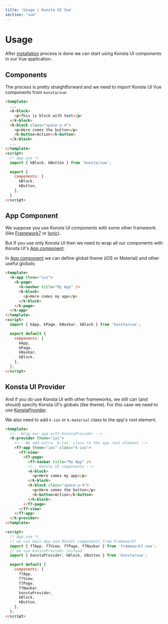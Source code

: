 ```yaml
---
title: 'Usage | Konsta UI Vue'
section: 'vue'
---
```


# Usage

After [installation](/vue/installation) process is done we can start using Konsta UI components in our Vue application.

## Components

The process is pretty straightforward and we need to import Konsta UI Vue components from `konsta/vue`:

```html
<template>
  ...
  <k-block>
    <p>This is block with text</p>
  </k-block>
  <k-block class="space-y-4">
    <p>Here comes the button</p>
    <k-button>Action</k-button>
  </k-block>
  ...
</template>
<script>
  /* App.vue */
  import { kBlock, kButton } from 'konsta/vue';

  export {
    components: {
      kBlock,
      kButton,
    },
  }
</script>
```

## App Component

We suppose you use Konsta UI components with some other framework (like [Framework7](https://framework7.io) or [Ionic](https://ionicframework.com)).

But if you use only Konsta UI then we need to wrap all our components with Konsta UI's [App component](/vue/app).

In [App component](/vue/app) we can define global theme (iOS or Material) and other useful globals:

```html
<template>
  <k-app theme="ios">
    <k-page>
      <k-navbar title="My App" />
      <k-block>
        <p>Here comes my app</p>
      </k-block>
    </k-page>
  </k-app>
</template>
<script>
  import { kApp, kPage, kNavbar, kBlock } from 'konsta/vue';

  export default {
    components: {
      kApp,
      kPage,
      kNavbar,
      kBlock,
    },
  };
</script>
```

## Konsta UI Provider

And if you do use Konsta UI with other frameworks, we still can (and should) specify Konsta UI's globals (like theme). For this case we need to use [KonstaProvider](/vue/konsta-provider).

We also need to add `k-ios` or `k-material` class to the app's root element.

```html
<template>
  <!-- Wrap our app with KonstaProvider -->
  <k-provider theme="ios">
    <!-- We add extra `k-ios` class to the app root element -->
    <f7-app theme="ios" class="k-ios">
      <f7-view>
        <f7-page>
          <f7-navbar title="My App" />
          <!-- Konsta UI components -->
          <k-block>
            <p>Here comes my app</p>
          </k-block>
          <k-block class="space-y-4">
            <p>Here comes the button</p>
            <k-button>Action</k-button>
          </k-block>
        </f7-page>
      </f7-view>
    </f7-app>
  </k-provider>
</template>

<script>
  /* App.vue */
  // we use main App and Router components from Framework7
  import { f7App, f7View, f7Page, f7Navbar } from 'framework7-vue';
  // we use KonstaProvider instead
  import { konstaProvider, kBlock, kButton } from 'konsta/vue';

  export default {
    components: {
      f7App,
      f7View,
      f7Page,
      f7Navbar,
      konstaProvider,
      kBlock,
      kButton,
    },
  };
</script>
```
